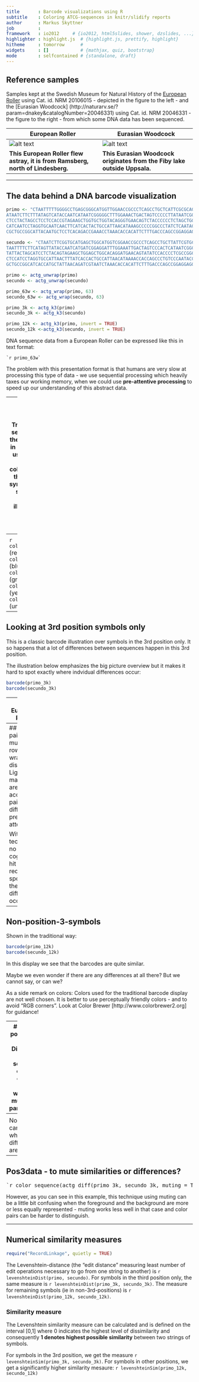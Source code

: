 ```yaml
---
title       : Barcode visualizations using R
subtitle    : Coloring ATCG-sequences in knitr/slidify reports
author      : Markus Skyttner
job         : 
framework   : io2012     # {io2012, html5slides, shower, dzslides, ...}
highlighter : highlight.js  # {highlight.js, prettify, highlight}
hitheme     : tomorrow      # 
widgets     : []            # {mathjax, quiz, bootstrap}
mode        : selfcontained # {standalone, draft}
---
```


## Reference samples  
Samples kept at the Swedish Museum for Natural History of the [European Roller](http://naturarv.se/?param=dnakey&catalogNumber=20106015) using Cat. id. NRM 20106015 - depicted in the figure to the left - and the [Eurasian Woodcock] (http://naturarv.se/?param=dnakey&catalogNumber=20046331) using Cat. id. NRM  20046331 - the figure to the right - from which some DNA data has been sequenced. 


European Roller | Eurasian Woodcock  
------------- | -------------  
![alt text][id1] | ![alt text][id2]  
**This European Roller flew astray, it is from Ramsberg, north of Lindesberg.** | **This Eurasian Woodcock originates from the Fiby lake outside Uppsala.**

[id1]: ../blue-bird-small.png "Reference sample of European Roller"
[id2]: ../brown-bird-small.png "Reference sample of European Woodcock"

---

## The data behind a DNA barcode visualization

```r

primo <- "CTAATTTTTGGGGCCTGAGCGGGCATGGTTGGAACCGCCCTCAGCCTGCTCATTCGCGCAGAACTCGGTCAACCAGGAACCCTACTAGGAGACGACCAGATCTACAACGTAATCGTCACTGCCCATGCCTTCGTA
ATAATCTTCTTTATAGTCATACCAATCATAATCGGGGGCTTTGGAAACTGACTAGTCCCCCTTATAATCGGCGCCCCAGACATAGCGTTCCCCCGTATAAATAACATAAGCTTCTGACTACTCCCCCCATCCTTCCTT
CTCCTACTAGCCTCCTCCACCGTAGAAGCTGGTGCTGGTACAGGGTGAACAGTCTACCCCCCTCTAGCTGGTAATCTGGCCCACGCCGGAGCTTCTGTAGACCTAGCCATCTTCTCCCTACACCTCGCTGGAGTCT
CATCAATCCTAGGTGCAATCAACTTCATCACTACTGCCATTAACATAAAGCCCCCGGCCCTATCTCAATACCAAACCCCCCTATTCGTATGATCCGTACTAATCACAGCCGTCCTACTATTACTTTCACTGCCCGTCCT
CGCTGCCGGCATTACAATGCTCCTCACAGACCGAAACCTAAACACCACATTCTTTGACCCAGCCGGAGGAGGAGACCCAGTCCTATACCAACACCTATTC"

secundo <- "CTAATCTTCGGTGCATGAGCTGGCATGGTCGGAACCGCCCTCAGCCTGCTTATTCGTGCAGAACTAGGCCAACCAGGAACCCTCTTGGGAGATGACCAAATCTACAATGTAATCGTTACTGCTCATGCATTCGTAA
TAATTTTCTTCATAGTTATACCAATCATGATCGGAGGATTTGGAAATTGACTAGTCCCACTCATAATCGGCGCCCCCGACATAGCATTTCCTCGTATAAACAATATAAGCTTCTGACTACTCCCCCCATCATTCCTAT
TATTACTAGCATCCTCTACAGTAGAAGCTGGAGCTGGCACAGGATGAACAGTATATCCACCCCTCGCCGGCAACCTAGCCCACGCAGGAGCCTCAGTAGACCTAGCTATTTTCTCCCTCCATTTAGCAGGTGTCTC
CTCCATCCTAGGTGCCATTAACTTTATCACCACTGCCATTAACATAAAACCACCAGCCCTGTCCCAATACCAAACACCCCTATTTGTATGATCAGTACTCATTACCGCCGTCTTACTGCTACTCTCACTCCCAGTCCTT
GCTGCCGGCATCACCATGCTATTAACAGATCGTAATCTAAACACCACATTCTTTGACCCAGCCGGAGGAGGAGACCCAGTCCTATACCAACATCTCTTC"

primo <- actg_unwrap(primo)
secundo <- actg_unwrap(secundo)

primo_63w <- actg_wrap(primo, 63)
secundo_63w <- actg_wrap(secundo, 63)

primo_3k <- actg_k3(primo)
secundo_3k <- actg_k3(secundo)

primo_12k <- actg_k3(primo, invert = TRUE)
secundo_12k <-actg_k3(secundo, invert = TRUE)

```

DNA sequence data from a European Roller can be expressed like this in text format:
```
`r primo_63w`
```
  
The problem with this presentation format is that humans are very slow at processing this type of data - we use sequential processing which heavily taxes our working memory, when we could use **pre-attentive processing** to speed up our understanding of this abstract data.

---
## Traditional barcode visualization
Traditionally, DNA sequenced data is therefore displayed in a colorful format using thin bars of four different colors representing the A, C, T and G symbols in the DNA sequence data. That way, an illusive similarity with product barcodes is constructed. 

Such a classic traditional barcode depiction looks like this for these two sample sequences:

```r

barcode(primo)  

barcode(secundo)
```

This presentation format can compress a lot of data into one line, provided there are enough pixels available. However, it sacrifices clear display of individual symbols, because bars are so thin that they can barely be distinguished. And what happens when the sequence length is greater than available pixel width?

Can you think of alternative ways to display the same data that fixes some of the problems above?

---
<pre style="font-family: monospace;">
`r color_sequence(tolower(primo_63w))`
</pre>

`r color_sequence("a")` (red) = A  
`r color_sequence("c")` (blue) = C  
`r color_sequence("t")` (green) = T  
`r color_sequence("g")` (yellow) = G  
`r color_sequence("n")` (unknown) = N  

---

## Looking at 3rd position symbols only
This is a classic barcode illustration over symbols in the 3rd position only. It so happens that a lot of differences between sequences happen in this 3rd position. 

The illustration below emphasizes the big picture overview but it makes it hard to spot exactly where indvidual differences occur: 

```r

barcode(primo_3k)  
barcode(secundo_3k)  

```

---
### European Roller:  

<pre style="font-family: monospace;">
`r color_sequence(actg_wrap((primo_3k), 63))`
</pre>

### Eurasian woodcock:

<pre style="font-family: monospace;">
`r color_sequence(actg_wrap((secundo_3k), 63))`
</pre>

`r color_sequence("A")` (red) = A  
`r color_sequence("C")` (blue) = C  
`r color_sequence("T")` (green) = T  
`r color_sequence("G")` (yellow) = G  

As you can see, when we use a multi-line display it is hard to spot the differences because positions are still not easily aligned so comparisons become slow and cognitively difficult to make. How can we support that task in a better way?  

---
## Using a pairwise multi-line row-wrapped display
Light gray markings are used to accentuate pairwise differences pre-attentively:  
<pre style="font-family: monospace;">
`r color_sequence(actg_diff(primo_3k, secundo_3k, muting = FALSE))`
</pre>

With this technique no heavy cognitive hit is required to spot where the differences occur.

---
## Non-position-3-symbols  
Shown in the traditional way:  

```r
barcode(primo_12k)  
barcode(secundo_12k)  
```

In this display we see that the barcodes are quite similar. 

Maybe we even wonder if there are any differences at all there? But we cannot say, or can we?

As a side remark on colors: Colors used for the traditional barcode display are not well chosen. It is better to use perceptually friendly colors - and to avoid "RGB corners". Look at Color Brewer [http://www.colorbrewer2.org] for guidance!

---
## Non-position-3 data  
Displayed as separate color-coded row-wrapped multi-line paragraphs
<pre style="font-family: monospace;">
`r color_sequence(actg_wrap(primo_12k, 63))`
</pre>
<pre style="font-family: monospace;">
`r color_sequence(actg_wrap(secundo_12k, 63))`
</pre>

Still quite impossible to see whether there are any differences, right?

---
<pre style="font-family: monospace;">
`r color_sequence(actg_diff(primo_12k, secundo_12k, 90))`
</pre>

Now we can see where the differences are!

---
## Pos3data - to mute similarities or differences?
<pre style="font-family: monospace;">
`r color_sequence(actg_diff(primo_3k, secundo_3k, muting = TRUE))`
</pre>

However, as you can see in this example, this technique using muting can be a little bit confusing when the foreground and the background are more or less equally represented - muting works less well in that case and color pairs can be harder to distinguish.

---
## Numerical similarity measures
```r
require("RecordLinkage", quietly = TRUE) 
```
The Levenshtein-distance (the "edit distance" measuring least number of edit operations necessary to go from one string to another) is `r levenshteinDist(primo, secundo)`. 
For symbols in the third position only, the same measure is `r levenshteinDist(primo_3k, secundo_3k)`.
The measure for remaining symbols (ie in non-3rd-positions) is `r levenshteinDist(primo_12k, secundo_12k)`.

### Similarity measure

The Levenshtein similarity measure can be calculated and is defined on the interval [0,1] where 0 indicates the highest level of dissimilarity and consequently **1 denotes highest possible similarity** between two strings of symbols.

For symbols in the 3rd position, we get the measure `r levenshteinSim(primo_3k, secundo_3k)`. 
For symbols in other positions, we get a significantly higher similarity mesaure: `r levenshteinSim(primo_12k, secundo_12k)`

